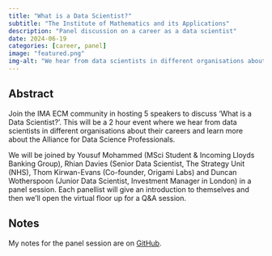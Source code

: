 ```yaml
---
title: "What is a Data Scientist?"
subtitle: "The Institute of Mathematics and its Applications"
description: "Panel discussion on a career as a data scientist"
date: 2024-06-19
categories: [career, panel]
image: "featured.png"
img-alt: "We hear from data scientists in different organisations about their careers and learn more about the Alliance for Data Science Professionals."
---
```


## Abstract

Join the IMA ECM community in hosting 5 speakers to discuss ‘What is a Data Scientist?’. This will be a 2 hour event where we hear from data scientists in different organisations about their careers and learn more about the Alliance for Data Science Professionals.

We will be joined by Yousuf Mohammed (MSci Student & Incoming Lloyds Banking Group), Rhian Davies (Senior Data Scientist, The Strategy Unit (NHS), Thom Kirwan-Evans (Co-founder, Origami Labs) and Duncan Wotherspoon (Junior Data Scientist, Investment Manager in London) in a panel session. Each panellist will give an introduction to themselves and then we’ll open the virtual floor up for a Q&A session.

## Notes

My notes for the panel session are on [GitHub](https://github.com/StatsRhian/talks/blob/main/2024/2024-06-19-what-is-a-data-scientist/notes.md).
